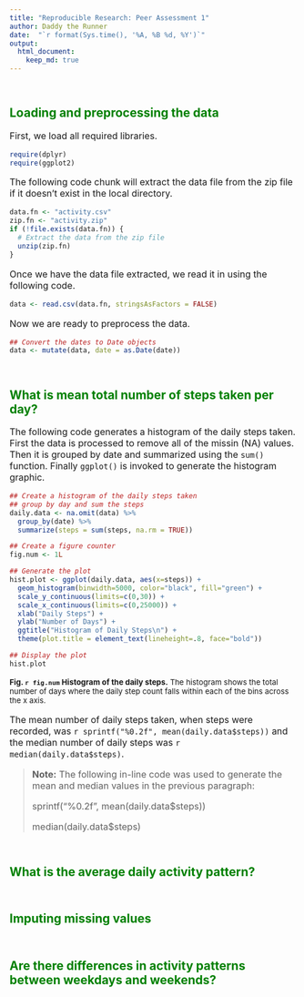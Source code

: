 ```yaml
---
title: "Reproducible Research: Peer Assessment 1"
author: Daddy the Runner
date:  "`r format(Sys.time(), '%A, %B %d, %Y')`"
output: 
  html_document:
    keep_md: true
---
```


<!-- Create some style elements for the HTML file -->
<style>
h2 {
  color: green;
  margin-top: 5ex;
}

p {
  font-size: 12pt;
}

.fig-caption {
  font-size: 10pt;
}
</style>


## Loading and preprocessing the data

First, we load all required libraries.

```r
require(dplyr)
require(ggplot2)
```

The following code chunk will extract the data file from the
zip file if it doesn't exist in the local directory.

```r
data.fn <- "activity.csv"
zip.fn <- "activity.zip"
if (!file.exists(data.fn)) {
  # Extract the data from the zip file
  unzip(zip.fn)
}
```

Once we have the data file extracted, we read it in using the
following code.

```r
data <- read.csv(data.fn, stringsAsFactors = FALSE)
```

Now we are ready to preprocess the data.

```r
## Convert the dates to Date objects
data <- mutate(data, date = as.Date(date))
```



## What is mean total number of steps taken per day?

The following code generates a histogram of the daily steps taken.
First the data is processed to remove all of the missin (NA) values.
Then it is grouped by date and summarized using the `sum()` function.
Finally `ggplot()` is invoked to generate the histogram graphic.

```r
## Create a histogram of the daily steps taken
## group by day and sum the steps
daily.data <- na.omit(data) %>% 
  group_by(date) %>%
  summarize(steps = sum(steps, na.rm = TRUE))

## Create a figure counter
fig.num <- 1L

## Generate the plot
hist.plot <- ggplot(daily.data, aes(x=steps)) +
  geom_histogram(binwidth=5000, color="black", fill="green") +
  scale_y_continuous(limits=c(0,30)) +
  scale_x_continuous(limits=c(0,25000)) +
  xlab("Daily Steps") +
  ylab("Number of Days") +
  ggtitle("Histogram of Daily Steps\n") +
  theme(plot.title = element_text(lineheight=.8, face="bold"))

## Display the plot
hist.plot
```

<span class="fig-caption">
**Fig. `r fig.num` Histogram of the daily steps.**  The histogram
shows the total number of days where the daily step count falls
within each of the bins across the x axis.
</span>

The mean number of daily steps taken, when steps were recorded, was 
`r sprintf("%0.2f", mean(daily.data$steps))` and
the median number of daily steps was `r median(daily.data$steps)`.

> **Note:** The following in-line code was used to generate the mean
> and median values in the previous paragraph:
>
> sprintf("%0.2f", mean(daily.data$steps))
>
> median(daily.data$steps)


## What is the average daily activity pattern?



## Imputing missing values



## Are there differences in activity patterns between weekdays and weekends?
